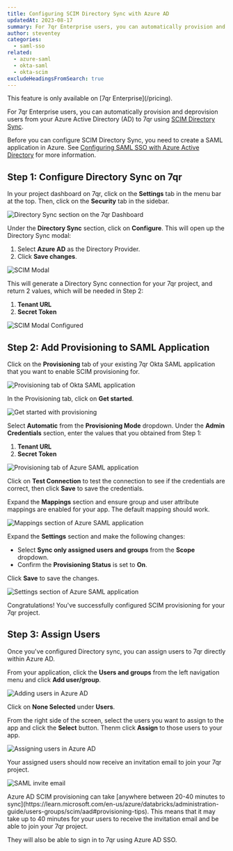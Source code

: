 ```yaml
---
title: Configuring SCIM Directory Sync with Azure AD
updatedAt: 2023-08-17
summary: For 7qr Enterprise users, you can automatically provision and deprovision users from Azure AD to 7qr using SCIM Directory Sync.
author: steventey
categories:
  - saml-sso
related:
  - azure-saml
  - okta-saml
  - okta-scim
excludeHeadingsFromSearch: true
---
```


<Note variant="success">
  This feature is only available on [7qr Enterprise](/pricing).
</Note>

For 7qr Enterprise users, you can automatically provision and deprovision users from your Azure Active Directory (AD) to 7qr using [SCIM Directory Sync](https://learn.microsoft.com/en-us/azure/active-directory/architecture/sync-scim).

<Prerequisites>

Before you can configure SCIM Directory Sync, you need to create a SAML application in Azure. See [Configuring SAML SSO with Azure Active Directory](azure-saml) for more information.

</Prerequisites>

## Step 1: Configure Directory Sync on 7qr

In your project dashboard on 7qr, click on the **Settings** tab in the menu bar at the top. Then, click on the **Security** tab in the sidebar.

<Image
  alt="Directory Sync section on the 7qr Dashboard"
  src="https://d2vwwcvoksz7ty.cloudfront.net/help/scim-directory-sync.png"
  width={2576}
  height={1608}
  hideCaption={true}
/>

Under the **Directory Sync** section, click on **Configure**. This will open up the Directory Sync modal:

1. Select **Azure AD** as the Directory Provider.
2. Click **Save changes**.

<Image
  alt="SCIM Modal"
  src="https://d2vwwcvoksz7ty.cloudfront.net/help/azure-scim-modal.png"
  width={1652}
  height={1008}
  hideCaption={true}
/>

This will generate a Directory Sync connection for your 7qr project, and return 2 values, which will be needed in Step 2:

1. **Tenant URL**
2. **Secret Token**

<Image
  alt="SCIM Modal Configured"
  src="https://d2vwwcvoksz7ty.cloudfront.net/help/azure-scim-modal-configured.png"
  width={1964}
  height={1356}
  hideCaption={true}
/>

## Step 2: Add Provisioning to SAML Application

Click on the **Provisioning** tab of your existing 7qr Okta SAML application that you want to enable SCIM provisioning for.

<Image
  alt="Provisioning tab of Okta SAML application"
  src="https://d2vwwcvoksz7ty.cloudfront.net/help/azure-scim-tab.png"
  width={2982}
  height={1536}
  hideCaption={true}
/>

In the Provisioning tab, click on **Get started**.

<Image
  alt="Get started with provisioning"
  src="https://d2vwwcvoksz7ty.cloudfront.net/help/azure-scim-get-started.png"
  width={2666}
  height={1546}
  hideCaption={true}
/>

Select **Automatic** from the **Provisioning Mode** dropdown. Under the **Admin Credentials** section, enter the values that you obtained from Step 1:

1. **Tenant URL**
2. **Secret Token**

<Image
  alt="Provisioning tab of Azure SAML application"
  src="https://d2vwwcvoksz7ty.cloudfront.net/help/azure-scim-provisioning.png"
  width={2020}
  height={1176}
  hideCaption={true}
/>

Click on **Test Connection** to test the connection to see if the credentials are correct, then click **Save** to save the credentials.

Expand the **Mappings** section and ensure group and user attribute mappings are enabled for your app. The default mapping should work.

<Image
  alt="Mappings section of Azure SAML application"
  src="https://d2vwwcvoksz7ty.cloudfront.net/help/azure-scim-mappings.png"
  width={1982}
  height={1154}
  hideCaption={true}
/>

Expand the **Settings** section and make the following changes:

- Select **Sync only assigned users and groups** from the **Scope** dropdown.
- Confirm the **Provisioning Status** is set to **On**.

Click **Save** to save the changes.

<Image
  alt="Settings section of Azure SAML application"
  src="https://d2vwwcvoksz7ty.cloudfront.net/help/azure-scim-settings.png"
  width={2086}
  height={1488}
  hideCaption={true}
/>

Congratulations! You've successfully configured SCIM provisioning for your 7qr project.

## Step 3: Assign Users

Once you've configured Directory sync, you can assign users to 7qr directly within Azure AD.

From your application, click the **Users and groups** from the left navigation menu and click **Add user/group**.

<Image
  alt="Adding users in Azure AD"
  src="https://d2vwwcvoksz7ty.cloudfront.net/help/azure-scim-add-users.png"
  width={2918}
  height={1570}
  hideCaption={true}
/>

Click on **None Selected** under **Users**.

From the right side of the screen, select the users you want to assign to the app and click the **Select** button. Thenm click **Assign** to those users to your app.

<Image
  alt="Assigning users in Azure AD"
  src="https://d2vwwcvoksz7ty.cloudfront.net/help/azure-scim-assign-user.png"
  width={1564}
  height={1356}
  hideCaption={true}
/>

Your assigned users should now receive an invitation email to join your 7qr project.

<Image
  alt="SAML invite email"
  src="https://d2vwwcvoksz7ty.cloudfront.net/help/saml-invite.png"
  width={2918}
  height={1578}
  hideCaption={true}
/>

<Note variant="warning">
  Azure AD SCIM provisioning can take [anywhere between 20-40 minutes to
  sync](https://learn.microsoft.com/en-us/azure/databricks/administration-guide/users-groups/scim/aad#provisioning-tips).
  This means that it may take up to 40 minutes for your users to receive the
  invitation email and be able to join your 7qr project.
</Note>

They will also be able to sign in to 7qr using Azure AD SSO.
